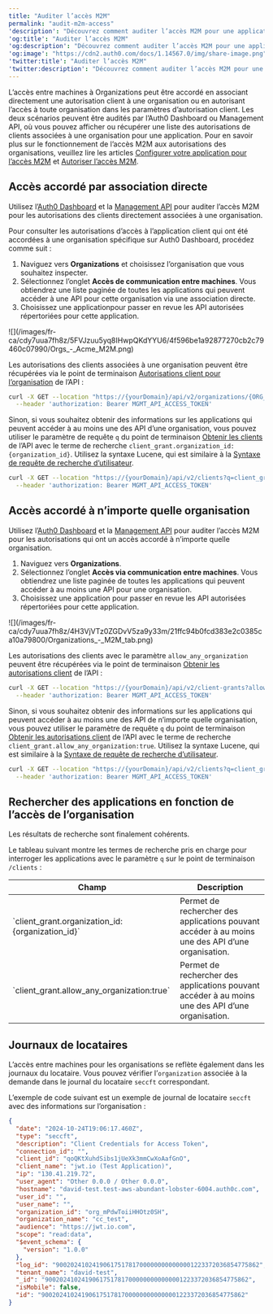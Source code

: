 ```yaml
---
title: "Auditer l’accès M2M"
permalink: "audit-m2m-access"
'description': "Découvrez comment auditer l’accès M2M pour une application."
'og:title': "Auditer l’accès M2M"
'og:description': "Découvrez comment auditer l’accès M2M pour une application."
'og:image': "https://cdn2.auth0.com/docs/1.14567.0/img/share-image.png"
'twitter:title': "Auditer l’accès M2M"
'twitter:description': "Découvrez comment auditer l’accès M2M pour une application."
---
```


L’accès entre machines à Organizations peut être accordé en associant directement une autorisation client à une organisation ou en autorisant l’accès à toute organisation dans les paramètres d’autorisation client. Les deux scénarios peuvent être audités par l’<Tooltip href="/docs/docs/fr-ca/glossary?term=auth0-dashboard" tip="Auth0 Dashboard
Principal produit d’Auth0 pour configurer vos services." cta="Voir le glossaire">Auth0 Dashboard</Tooltip> ou <Tooltip href="/docs/docs/fr-ca/glossary?term=management-api" tip="Management API
Un produit permettant aux clients d’effectuer des tâches administratives." cta="Voir le glossaire">Management API</Tooltip>, où vous pouvez afficher ou récupérer une liste des autorisations de clients associées à une organisation pour une application. Pour en savoir plus sur le fonctionnement de l’accès M2M aux autorisations des organisations, veuillez lire les articles [Configurer votre application pour l’accès M2M](/docs/fr-ca/manage-users/organizations/organizations-for-m2m-applications/configure-your-application-for-m2m-access) et [Autoriser l’accès M2M](/docs/fr-ca/manage-users/organizations/organizations-for-m2m-applications/authorize-m2m-access).

## Accès accordé par association directe

Utilisez l’[Auth0 Dashboard](https://manage.auth0.com/) et la [Management API](https://auth0.com/docs/api/management/v2) pour auditer l’accès M2M pour les autorisations des clients directement associées à une organisation.

<Tabs><Tab title="Auth0 Dashboard">

Pour consulter les autorisations d’accès à l’application client qui ont été accordées à une organisation spécifique sur Auth0 Dashboard, procédez comme suit :

1. Naviguez vers **Organizations** et choisissez l’organisation que vous souhaitez inspecter.
2. Sélectionnez l’onglet **Accès de communication entre machines**. Vous obtiendrez une liste paginée de toutes les applications qui peuvent accéder à une API pour cette organisation via une association directe.
3. Choisissez une applicationpour passer en revue les API autorisées répertoriées pour cette application.

<Frame>![](/images/fr-ca/cdy7uua7fh8z/5FVJzuu5yq8IHwpQKdYYU6/4f596be1a92877270cb2c79460c07990/Orgs_-_Acme_M2M.png)</Frame>

</Tab><Tab title="Management API">

Les autorisations des clients associées à une organisation peuvent être récupérées via le point de terminaison [Autorisations client pour l’organisation](/docs/fr-ca/api/management/v2/organizations/get-organization-client-grants) de l’API :

```bash lines
curl -X GET --location "https://{yourDomain}/api/v2/organizations/{ORG_id}/client-grants/" \
  --header 'authorization: Bearer MGMT_API_ACCESS_TOKEN'
```

Sinon, si vous souhaitez obtenir des informations sur les applications qui peuvent accéder à au moins une des API d’une organisation, vous pouvez utiliser le paramètre de requête `q` du point de terminaison [Obtenir les clients](/docs/fr-ca/api/management/v2/clients/get-clients) de l’API avec le terme de recherche `client_grant.organization_id:{organization_id}`. Utilisez la syntaxe Lucene, qui est similaire à la [Syntaxe de requête de recherche d’utilisateur](/docs/fr-ca/manage-users/user-search/user-search-query-syntax).

```bash lines
curl -X GET --location "https://{yourDomain}/api/v2/clients?q=client_grant.organization_id%3Aorganization_id" \
  --header 'authorization: Bearer MGMT_API_ACCESS_TOKEN'
```

</Tab></Tabs>

## Accès accordé à n’importe quelle organisation

Utilisez l’[Auth0 Dashboard](https://manage.auth0.com/) et la [Management API](https://auth0.com/docs/api/management/v2) pour auditer l’accès M2M pour les autorisations qui ont un accès accordé à n’importe quelle organisation.

<Tabs><Tab title="Auth0 Dashboard">

1. Naviguez vers **Organizations**.
2. Sélectionnez l’onglet **Accès via communication entre machines**. Vous obtiendrez une liste paginée de toutes les applications qui peuvent accéder à au moins une API pour une organisation.
3. Choisissez une application pour passer en revue les API autorisées répertoriées pour cette application.

<Frame>![](/images/fr-ca/cdy7uua7fh8z/4H3VjVTz0ZGDvV5za9y33m/21ffc94b0fcd383e2c0385ca10a79800/Organizations_-_M2M_tab.png)</Frame>

</Tab><Tab title="Management API">

Les autorisations des clients avec le paramètre `allow_any_organization` peuvent être récupérées via le point de terminaison [Obtenir les autorisations client](https://auth0.com/docs/api/management/v2/client-grants/get-client-grants) de l’API :

```bash lines
curl -X GET --location "https://{yourDomain}/api/v2/client-grants?allow_any_organization=true" \
  --header 'authorization: Bearer MGMT_API_ACCESS_TOKEN'
```

Sinon, si vous souhaitez obtenir des informations sur les applications qui peuvent accéder à au moins une des API de n’importe quelle organisation, vous pouvez utiliser le paramètre de requête `q` du point de terminaison [Obtenir les autorisations client](https://auth0.com/docs/api/management/v2/client-grants/get-client-grants) de l’API avec le terme de recherche `client_grant.allow_any_organization:true`. Utilisez la syntaxe Lucene, qui est similaire à la [Syntaxe de requête de recherche d’utilisateur](https://auth0.com/docs/manage-users/user-search/user-search-query-syntax).

```bash lines
curl -X GET --location "https://{yourDomain}/api/v2/clients?q=client_grant.allow_any_organization%3Atrue" \
  --header 'authorization: Bearer MGMT_API_ACCESS_TOKEN'
```

</Tab></Tabs>

## Rechercher des applications en fonction de l’accès de l’organisation

<Callout icon="file-lines" color="#0EA5E9" iconType="regular">

Les résultats de recherche sont finalement cohérents.

</Callout>

Le tableau suivant montre les termes de recherche pris en charge pour interroger les applications avec le paramètre `q` sur le point de terminaison `/clients` :

<table class="table"><thead>
<tr>
<th><strong>Champ</strong></th>
<th><strong>Description</strong></th>
</tr>
</thead>
<tbody>
<tr>
<td>`client_grant.organization_id:{organization_id}`</td>
<td>Permet de rechercher des applications pouvant accéder à au moins une des API d’une organisation.</td>
</tr>
<tr>
<td>`client_grant.allow_any_organization:true`</td>
<td>Permet de rechercher des applications pouvant accéder à au moins une des API d’une organisation.</td>
</tr>
</tbody>
</table>

## Journaux de locataires

L’accès entre machines pour les organisations se reflète également dans les journaux du locataire. Vous pouvez vérifier l’`organization` associée à la demande dans le journal du locataire `seccft` correspondant.

L’exemple de code suivant est un exemple de journal de locataire `seccft` avec des informations sur l’organisation :

```json lines
{
  "date": "2024-10-24T19:06:17.460Z",
  "type": "seccft",
  "description": "Client Credentials for Access Token",
  "connection_id": "",
  "client_id": "qoQKtXuhdSibs1jUeXk3mmCwXoAafGnO",
  "client_name": "jwt.io (Test Application)",
  "ip": "130.41.219.72",
  "user_agent": "Other 0.0.0 / Other 0.0.0",
  "hostname": "david-test.test-aws-abundant-lobster-6004.auth0c.com",
  "user_id": "",
  "user_name": "",
  "organization_id": "org_mPdwToiiHHOtz0SH",
  "organization_name": "cc_test",
  "audience": "https://jwt.io.com",
  "scope": "read:data",
  "$event_schema": {
    "version": "1.0.0"
  },
  "log_id": "90020241024190617517817000000000000001223372036854775862",
  "tenant_name": "david-test",
  "_id": "90020241024190617517817000000000000001223372036854775862",
  "isMobile": false,
  "id": "90020241024190617517817000000000000001223372036854775862"
}
```

